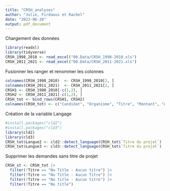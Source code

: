 ```yaml
---
title: "CRSH_analyses"
author: "Julie, Firdaous et Rachel"
date: "2023-06-28"
output: pdf_document
---
```

Chargement des données
```r
library(readxl)
library(tidyverse)
CRSH_1998_2010 <- read_excel("00.Data/CRSH_1998-2010.xls")
CRSH_2011_2021 <- read_excel("00.Data/CRSH_2011-2021.xls")
```
Fusionner les ranger et renommer les colonnes
```r
colnames(CRSH_1998_2010)  <- CRSH_1998_2010[2, ]
colnames(CRSH_2011_2021)  <- CRSH_2011_2021[2, ]
CRSH1 <- CRSH_1998_2010[-c(1,2), ]
CRSH2 <- CRSH_2011_2021[-c(1,2), ]
CRSH_tot <- bind_rows(CRSH1, CRSH2)
colnames(CRSH_tot) <- c("Candidat", "Organisme", "Titre", "Montant", "Année", "Code")
```
Création de la variable Langage
```r
#install.packages("cld2")
#install.packages("cld3")
library(cld2)
library(cld3)
CRSH_tot$Langue2 <- cld2::detect_language(CRSH_tot$`Titre du projet`)
CRSH_tot$Langue3 <- cld3::detect_language(CRSH_tot$`Titre du projet`)
```
Supprimer les demandes sans titre de projet
```r
CRSH_st <- CRSH_tot |> 
  filter(!Titre == "No Title - Aucun titre") |> 
  filter(!Titre == "No Title - Aucun Titre") |> 
  filter(!Titre == "No title - Aucun titre") |> 
  filter(!Titre == "No title")
```




